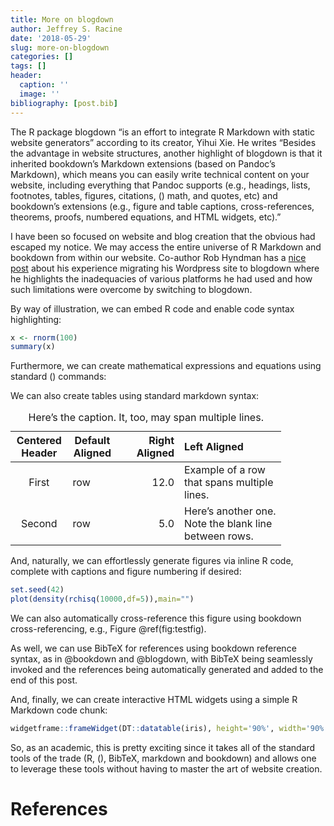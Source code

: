 ```yaml
---
title: More on blogdown
author: Jeffrey S. Racine
date: '2018-05-29'
slug: more-on-blogdown
categories: []
tags: []
header:
  caption: ''
  image: ''
bibliography: [post.bib]  
---
```


The R package blogdown "is an effort to integrate R Markdown with static website generators" according to its creator, Yihui Xie. He writes "Besides the advantage in website structures, another highlight of blogdown is that it inherited bookdown’s Markdown extensions (based on Pandoc’s Markdown), which means you can easily write technical content on your website, including everything that Pandoc supports (e.g., headings, lists, footnotes, tables, figures, citations,  \(\LaTeX\)  math, and quotes, etc) and bookdown’s extensions (e.g., figure and table captions, cross-references, theorems, proofs, numbered equations, and HTML widgets, etc)."

I have been so focused on website and blog creation that the obvious had escaped my notice. We may access the entire universe of R Markdown and bookdown from within our website. Co-author Rob Hyndman has a [nice post](https://support.rbind.io/2017/05/15/converting-robjhyndman-to-blogdown) about his experience migrating his Wordpress site to blogdown where he highlights the inadequacies of various platforms he had used and how such limitations were overcome by switching to blogdown.

By way of illustration, we can embed R code and enable code syntax highlighting:

```r
x <- rnorm(100)
summary(x)
```

Furthermore, we can create mathematical expressions and equations using standard \(\LaTeX\) commands:
\begin{equation}
\hat\beta=(X'X)^{-1}X'Y
\end{equation}

We can also create tables using standard markdown syntax:

-------------------------------------------------------------
 Centered   Default           Right Left
  Header    Aligned         Aligned Aligned
----------- ------- --------------- -------------------------
   First    row                12.0 Example of a row that
                                    spans multiple lines.

  Second    row                 5.0 Here's another one. Note
                                    the blank line between
                                    rows.
-------------------------------------------------------------

Table: Here's the caption. It, too, may span
multiple lines.

And, naturally, we can effortlessly generate figures via inline R code, complete with captions and figure numbering if desired:
```r
set.seed(42)
plot(density(rchisq(10000,df=5)),main="")
```

We can also automatically cross-reference this figure using bookdown cross-referencing, e.g., Figure \@ref(fig:testfig).

As well, we can use BibTeX for references using bookdown reference syntax, as in @bookdown and @blogdown, with BibTeX being seamlessly invoked and the references being automatically generated and added to the end of this post.

And, finally, we can create interactive HTML widgets using a simple R Markdown code chunk:

```r
widgetframe::frameWidget(DT::datatable(iris), height='90%', width='90%')
```

So, as an academic, this is pretty exciting since it takes all of the standard tools of the trade (R,  \(\LaTeX\), BibTeX, markdown and bookdown) and allows one to leverage these tools without having to master the art of website creation.

# References